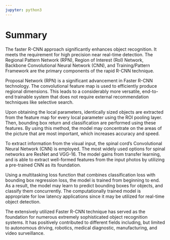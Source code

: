 ```yaml
---
jupyter: python3
---
```


# Summary {.unnumbered}

The faster R-CNN approach significantly enhances object recognition. It meets the requirement for high precision near real-time detection. The Regional Pattern Network (RPN), Region of Interest (RoI) Network, Backbone Convolutional Neural Network (CNN), and Training/Pattern Framework are the primary components of the rapid R-CNN technique.

Proposal Network (RPN) is a significant advancement in Faster R-CNN technology. The convolutional feature map is used to efficiently produce regional dimensions. This leads to a considerably more versatile, end-to-end trainable system that does not require external recommendation techniques like selective search.

Upon obtaining the local parameters, identically sized objects are extracted from the feature map for every local parameter using the ROI pooling layer. Then, bounding box return and classification are performed using these features. By using this method, the model may concentrate on the areas of the picture that are most important, which increases accuracy and speed.

To extract information from the visual input, the spinal cord's Convolutional Neural Network (CNN) is employed. The most widely used options for spinal networks are ResNet and VGG-16. The model gains from transfer learning, and is able to extract well-formed features from the input photos by utilizing a pre-trained CNN as its foundation.

Using a multitasking loss function that combines classification loss with bounding box regression loss, the model is trained from beginning to end. As a result, the model may learn to predict bounding boxes for objects, and classify them concurrently. The computationally trained model is appropriate for low latency applications since it may be utilized for real-time object detection.

The extensively utilized Faster R-CNN technique has served as the foundation for numerous extremely sophisticated object recognition systems. It has positively contributed to different fields including, but limited to autonomous driving, robotics, medical diagnostic, manufacturing, and video surveillance.
